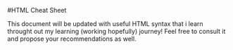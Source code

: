 #HTML Cheat Sheet

This document will be updated with useful HTML syntax that i learn throught out my learning (working hopefully) journey!
Feel free to consult it and propose your recommendations as well.

